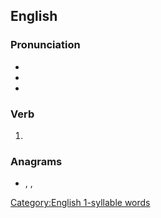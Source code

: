 {{also|bäled}}

==English==

===Pronunciation===
* {{IPA|/beɪld/|lang=en}}
* {{homophones|bailed|lang=en}}
* {{rhymes|eɪld|lang=en}}
{{rfap|lang=en}}
[[Category:English 1-syllable words]]

===Verb===
{{head|en|verb form}}

# {{en-past of|bale}}

===Anagrams===
* {{l|en|abled}}, {{l|en|Blade}}, {{l|en|blade}}